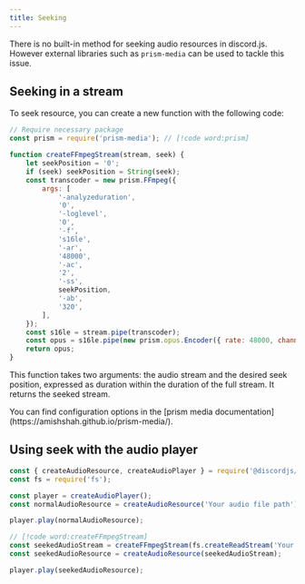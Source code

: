 ```yaml
---
title: Seeking
---
```


There is no built-in method for seeking audio resources in discord.js. However external libraries such as `prism-media` can be used to tackle this issue.

## Seeking in a stream

To seek resource, you can create a new function with the following code:

```js
// Require necessary package
const prism = require('prism-media'); // [!code word:prism]

function createFFmpegStream(stream, seek) {
	let seekPosition = '0';
	if (seek) seekPosition = String(seek);
	const transcoder = new prism.FFmpeg({
		args: [
			'-analyzeduration',
			'0',
			'-loglevel',
			'0',
			'-f',
			's16le',
			'-ar',
			'48000',
			'-ac',
			'2',
			'-ss',
			seekPosition,
			'-ab',
			'320',
		],
	});
	const s16le = stream.pipe(transcoder);
	const opus = s16le.pipe(new prism.opus.Encoder({ rate: 48000, channels: 2, frameSize: 960 }));
	return opus;
}
```

This function takes two arguments: the audio stream and the desired seek position, expressed as duration within the duration of the full stream. It returns the seeked stream.

<Callout>
	You can find configuration options in the [prism media documentation](https://amishshah.github.io/prism-media/).
</Callout>

## Using seek with the audio player

```js
const { createAudioResource, createAudioPlayer } = require('@discordjs/voice');
const fs = require('fs');

const player = createAudioPlayer();
const normalAudioResource = createAudioResource('Your audio file path');

player.play(normalAudioResource);

// [!code word:createFFmpegStream]
const seekedAudioStream = createFFmpegStream(fs.createReadStream('Your audio file path'), 10); // Seek to 10s
const seekedAudioResource = createAudioResource(seekedAudioStream);

player.play(seekedAudioResource);
```
